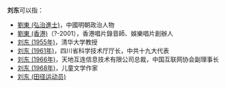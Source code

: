 '''刘东'''可以指：
* [[劉東_(弘治進士)|劉東 (弘治進士)]]，中國明朝政治人物
* [[劉東_(香港)|劉東 (香港)]]（?-2001），香港唱片錄音師、娛樂唱片創辦人
* [[刘东_(1955年)|刘东 (1955年)]]，清华大学教授
* [[刘东_(1961年)|刘东 (1961年)]]，四川省科学技术厅厅长，中共十九大代表
* [[刘东_(1966年)|刘东 (1966年)]]，天地互连信息技术有限公司总裁，中国互联网协会副理事长
* [[刘东_(1968年)|刘东 (1968年)]]，儿童文学作家
* [[刘东_(田径运动员)|刘东 (田径运动员)]]
{{Disambiguation|Dong|Cat=二字刘姓人名消歧义}}